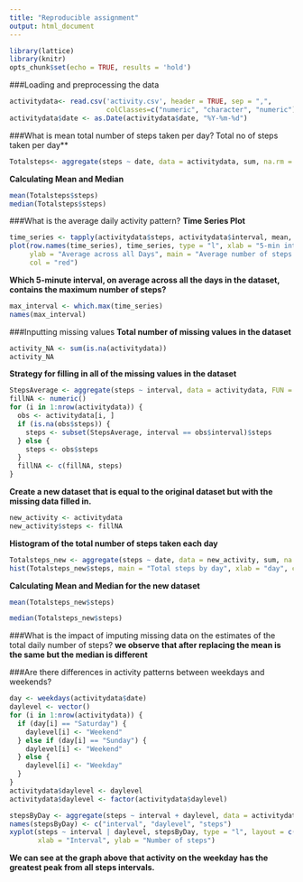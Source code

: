 ```yaml
---
title: "Reproducible assignment"
output: html_document
---
```

```r
library(lattice)
library(knitr)
opts_chunk$set(echo = TRUE, results = 'hold')
```

###Loading and preprocessing the data

```r
activitydata<- read.csv('activity.csv', header = TRUE, sep = ",",
                        colClasses=c("numeric", "character", "numeric"))
activitydata$date <- as.Date(activitydata$date, "%Y-%m-%d")
```
###What is mean total number of steps taken per day?**
**Total no of steps taken per day**
```r
Totalsteps<- aggregate(steps ~ date, data = activitydata, sum, na.rm = TRUE)
```
**Calculating Mean and Median**
```r
mean(Totalsteps$steps)
median(Totalsteps$steps)
```
###What is the average daily activity pattern?
**Time Series Plot**
```r
time_series <- tapply(activitydata$steps, activitydata$interval, mean, na.rm = TRUE)
plot(row.names(time_series), time_series, type = "l", xlab = "5-min interval", 
     ylab = "Average across all Days", main = "Average number of steps taken", 
     col = "red")
```

**Which 5-minute interval, on average across all the days in the dataset, contains the maximum number of steps?**
```r
max_interval <- which.max(time_series)
names(max_interval)
```
###Inputting missing values
**Total number of missing values in the dataset**   
```r
activity_NA <- sum(is.na(activitydata))
activity_NA
```
**Strategy for filling in all of the missing values in the dataset**
```r
StepsAverage <- aggregate(steps ~ interval, data = activitydata, FUN = mean)
fillNA <- numeric()
for (i in 1:nrow(activitydata)) {
  obs <- activitydata[i, ]
  if (is.na(obs$steps)) {
    steps <- subset(StepsAverage, interval == obs$interval)$steps
  } else {
    steps <- obs$steps
  }
  fillNA <- c(fillNA, steps)
}  
```
**Create a new dataset that is equal to the original dataset but with the missing data filled in.** 
```r
new_activity <- activitydata
new_activity$steps <- fillNA
```
**Histogram of the total number of steps taken each day** 
```r
Totalsteps_new <- aggregate(steps ~ date, data = new_activity, sum, na.rm = TRUE)
hist(Totalsteps_new$steps, main = "Total steps by day", xlab = "day", col = "red")
```

**Calculating Mean and Median for the new dataset**
```r
mean(Totalsteps_new$steps)

median(Totalsteps_new$steps)
```

###What is the impact of imputing missing data on the estimates of the total daily number of steps?
**we observe that after replacing the mean is the same but the median is different**

###Are there differences in activity patterns between weekdays and weekends?
```r
day <- weekdays(activitydata$date)
daylevel <- vector()
for (i in 1:nrow(activitydata)) {
  if (day[i] == "Saturday") {
    daylevel[i] <- "Weekend"
  } else if (day[i] == "Sunday") {
    daylevel[i] <- "Weekend"
  } else {
    daylevel[i] <- "Weekday"
  }
}
activitydata$daylevel <- daylevel
activitydata$daylevel <- factor(activitydata$daylevel)

stepsByDay <- aggregate(steps ~ interval + daylevel, data = activitydata, mean)
names(stepsByDay) <- c("interval", "daylevel", "steps")
xyplot(steps ~ interval | daylevel, stepsByDay, type = "l", layout = c(1, 2), 
       xlab = "Interval", ylab = "Number of steps")

```

**We can see at the graph above that activity on the weekday has the greatest peak from all steps intervals.**

